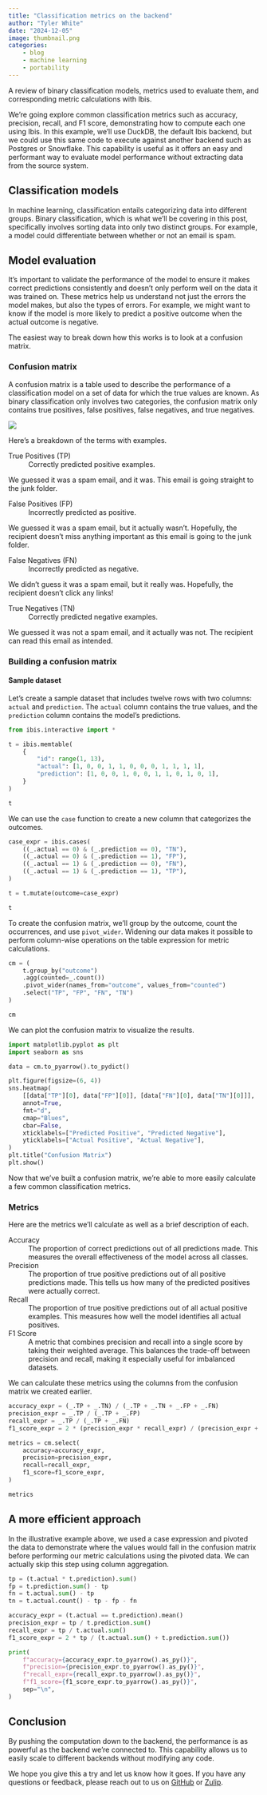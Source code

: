 ```yaml
---
title: "Classification metrics on the backend"
author: "Tyler White"
date: "2024-12-05"
image: thumbnail.png
categories:
    - blog
    - machine learning
    - portability
---
```


A review of binary classification models, metrics used to evaluate them, and
corresponding metric calculations with Ibis.

We're going explore common classification metrics such as accuracy, precision, recall,
and F1 score, demonstrating how to compute each one using Ibis. In this example, we'll
use DuckDB, the default Ibis backend, but we could use this same code to execute
against another backend such as Postgres or Snowflake. This capability is useful as it
offers an easy and performant way to evaluate model performance without extracting data
from the source system.

## Classification models

In machine learning, classification entails categorizing data into different groups.
Binary classification, which is what we'll be covering in this post, specifically
involves sorting data into only two distinct groups. For example, a model could
differentiate between whether or not an email is spam.

## Model evaluation

It's important to validate the performance of the model to ensure it makes correct
predictions consistently and doesn’t only perform well on the data it was trained on.
These metrics help us understand not just the errors the model makes, but also the
types of errors. For example, we might want to know if the model is more likely to
predict a positive outcome when the actual outcome is negative.

The easiest way to break down how this works is to look at a confusion matrix.

### Confusion matrix

A confusion matrix is a table used to describe the performance of a classification
model on a set of data for which the true values are known. As binary classification
only involves two categories, the confusion matrix only contains true positives, false
positives, false negatives, and true negatives.

![](confusion_matrix.png)

Here's a breakdown of the terms with examples.

True Positives (TP)
: Correctly predicted positive examples.

We guessed it was a spam email, and it was. This email is going straight to the junk
folder.

False Positives (FP)
: Incorrectly predicted as positive.

We guessed it was a spam email, but it actually wasn’t. Hopefully, the recipient
doesn’t miss anything important as this email is going to the junk folder.

False Negatives (FN)
: Incorrectly predicted as negative.

We didn't guess it was a spam email, but it really was. Hopefully, the recipient
doesn’t click any links!

True Negatives (TN)
: Correctly predicted negative examples.

We guessed it was not a spam email, and it actually was not. The recipient can read
this email as intended.

### Building a confusion matrix

#### Sample dataset

Let's create a sample dataset that includes twelve rows with two columns: `actual` and
`prediction`. The `actual` column contains the true values, and the `prediction` column
contains the model's predictions.

```python

from ibis.interactive import *

t = ibis.memtable(
    {
        "id": range(1, 13),
        "actual": [1, 0, 0, 1, 1, 0, 0, 0, 1, 1, 1, 1],
        "prediction": [1, 0, 0, 1, 0, 0, 1, 1, 0, 1, 0, 1],
    }
)

t
```

We can use the `case` function to create a new column that categorizes the outcomes.

```python

case_expr = ibis.cases(
    ((_.actual == 0) & (_.prediction == 0), "TN"),
    ((_.actual == 0) & (_.prediction == 1), "FP"),
    ((_.actual == 1) & (_.prediction == 0), "FN"),
    ((_.actual == 1) & (_.prediction == 1), "TP"),
)

t = t.mutate(outcome=case_expr)

t
```

To create the confusion matrix, we'll group by the outcome, count the occurrences, and
use `pivot_wider`. Widening our data makes it possible to perform column-wise
operations on the table expression for metric calculations.

```python

cm = (
    t.group_by("outcome")
    .agg(counted=_.count())
    .pivot_wider(names_from="outcome", values_from="counted")
    .select("TP", "FP", "FN", "TN")
)

cm
```

We can plot the confusion matrix to visualize the results.

```python
import matplotlib.pyplot as plt
import seaborn as sns

data = cm.to_pyarrow().to_pydict()

plt.figure(figsize=(6, 4))
sns.heatmap(
    [[data["TP"][0], data["FP"][0]], [data["FN"][0], data["TN"][0]]],
    annot=True,
    fmt="d",
    cmap="Blues",
    cbar=False,
    xticklabels=["Predicted Positive", "Predicted Negative"],
    yticklabels=["Actual Positive", "Actual Negative"],
)
plt.title("Confusion Matrix")
plt.show()
```

Now that we've built a confusion matrix, we're able to more easily calculate a few
common classification metrics.

### Metrics

Here are the metrics we'll calculate as well as a brief description of each.

Accuracy
: The proportion of correct predictions out of all predictions made. This measures the
overall effectiveness of the model across all classes.

Precision
: The proportion of true positive predictions out of all positive predictions made.
This tells us how many of the predicted positives were actually correct.

Recall
: The proportion of true positive predictions out of all actual positive examples. This
measures how well the model identifies all actual positives.

F1 Score
: A metric that combines precision and recall into a single score by taking their
weighted average. This balances the trade-off between precision and recall, making it
especially useful for imbalanced datasets.

We can calculate these metrics using the columns from the confusion matrix we created
earlier.

```python

accuracy_expr = (_.TP + _.TN) / (_.TP + _.TN + _.FP + _.FN)
precision_expr = _.TP / (_.TP + _.FP)
recall_expr = _.TP / (_.TP + _.FN)
f1_score_expr = 2 * (precision_expr * recall_expr) / (precision_expr + recall_expr)

metrics = cm.select(
    accuracy=accuracy_expr,
    precision=precision_expr,
    recall=recall_expr,
    f1_score=f1_score_expr,
)

metrics
```

## A more efficient approach

In the illustrative example above, we used a case expression and pivoted the data to
demonstrate where the values would fall in the confusion matrix before performing our
metric calculations using the pivoted data. We can actually skip this step using column
aggregation.

```python
tp = (t.actual * t.prediction).sum()
fp = t.prediction.sum() - tp
fn = t.actual.sum() - tp
tn = t.actual.count() - tp - fp - fn

accuracy_expr = (t.actual == t.prediction).mean()
precision_expr = tp / t.prediction.sum()
recall_expr = tp / t.actual.sum()
f1_score_expr = 2 * tp / (t.actual.sum() + t.prediction.sum())

print(
    f"accuracy={accuracy_expr.to_pyarrow().as_py()}",
    f"precision={precision_expr.to_pyarrow().as_py()}",
    f"recall_expr={recall_expr.to_pyarrow().as_py()}",
    f"f1_score={f1_score_expr.to_pyarrow().as_py()}",
    sep="\n",
)
```

## Conclusion

By pushing the computation down to the backend, the performance is as powerful as the
backend we're connected to. This capability allows us to easily scale to different
backends without modifying any code.

We hope you give this a try and let us know how it goes. If you have any questions or
feedback, please reach out to us on [GitHub](https://github.com/ibis-project) or
[Zulip](https://ibis-project.zulipchat.com/).
